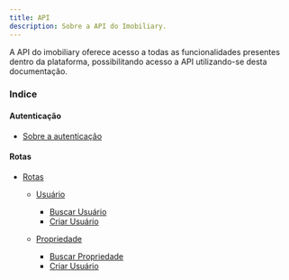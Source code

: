 ```yaml
---
title: API
description: Sobre a API do Imobiliary.
---
```


A API do imobiliary oferece acesso a todas as funcionalidades
presentes dentro da plataforma, possibilitando acesso a API
utilizando-se desta documentação.

### Indice

#### Autenticação
- [Sobre a autenticação](./autenticacao)

#### Rotas
- [Rotas](./api/rotas)
  - [Usuário](./api/rotas/usuario)
    - [Buscar Usuário](./api/rotas/usuario/buscar)
    - [Criar Usuário](./api/rotas/usuario/criar)

  - [Propriedade](./api/rotas/propriedade)
    - [Buscar Propriedade](./api/rotas/usuario/buscar)
    - [Criar Usuário](./api/rotas/usuario/criar)

